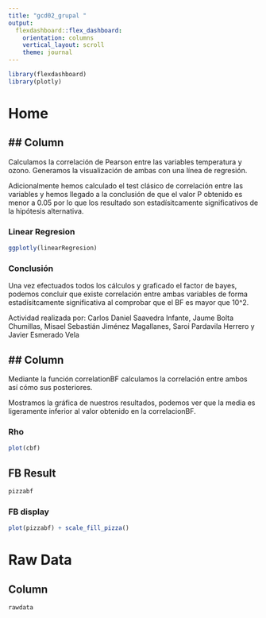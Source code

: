 ```yaml
---
title: "gcd02_grupal "
output: 
  flexdashboard::flex_dashboard:
    orientation: columns
    vertical_layout: scroll
    theme: journal
---
```


```r
library(flexdashboard)
library(plotly)
```
# Home

## Column {data-width=650}
-----------------------------------------------------------------------
Calculamos la correlación de Pearson entre las variables temperatura y ozono.
Generamos la visualización de ambas con una línea de regresión.

Adicionalmente hemos calculado el test clásico de correlación entre las variables y hemos llegado a la conclusión de que
el valor P obtenido es menor a 0.05 por lo que los resultado son estadísitcamente significativos de la hipótesis alternativa.


### Linear Regresion

```r
ggplotly(linearRegresion)
```

### Conclusión

Una vez efectuados todos los cálculos y graficado el factor de bayes, podemos concluir que existe correlación entre ambas variables de forma estadísitcamente significativa al comprobar que el BF es mayor que 10^2.

Actividad realizada por: Carlos Daniel Saavedra Infante, Jaume Bolta Chumillas, Misael Sebastián Jiménez Magallanes, Saroi Pardavila Herrero y Javier Esmerado Vela

## Column {data-width=350}
-----------------------------------------------------------------------

Mediante la función correlationBF calculamos la correlación entre ambos así cómo sus posteriores.

Mostramos la gráfica de nuestros resultados, podemos ver que la media es ligeramente inferior al valor obtenido en la correlacionBF.

### Rho

```r
plot(cbf)
```

## FB Result
```r
pizzabf
```

### FB display
```r
plot(pizzabf) + scale_fill_pizza()
```

# Raw Data

## Column {data-width=1000}

```r
rawdata
```

